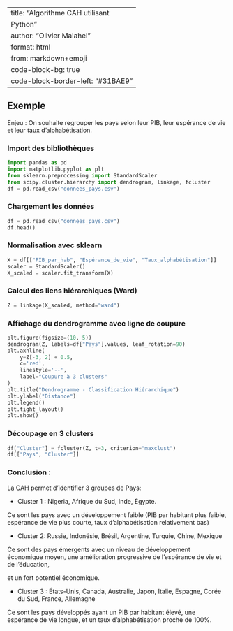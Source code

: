 
---
title: "Algorithme CAH utilisant
 Python"
author: "Olivier Malahel"
format: html
from: markdown+emoji
code-block-bg: true
code-block-border-left: "#31BAE9"
---


## Exemple

Enjeu : On souhaite regrouper les pays selon leur PIB, leur espérance de vie et leur taux d'alphabétisation. 

### Import des bibliothèques

```python
import pandas as pd
import matplotlib.pyplot as plt
from sklearn.preprocessing import StandardScaler
from scipy.cluster.hierarchy import dendrogram, linkage, fcluster
df = pd.read_csv("donnees_pays.csv")
```


### Chargement les données 
```python
df = pd.read_csv("donnees_pays.csv")
df.head()
```

### Normalisation avec sklearn
```python
X = df[["PIB_par_hab", "Espérance_de_vie", "Taux_alphabétisation"]]
scaler = StandardScaler()
X_scaled = scaler.fit_transform(X)
```

### Calcul des liens hiérarchiques (Ward)
```python
Z = linkage(X_scaled, method="ward")
```

### Affichage du dendrogramme avec ligne de coupure
```python
plt.figure(figsize=(10, 5))
dendrogram(Z, labels=df["Pays"].values, leaf_rotation=90)
plt.axhline(
    y=Z[-3, 2] + 0.5,
    c='red',
    linestyle='--',
    label="Coupure à 3 clusters"
)
plt.title("Dendrogramme - Classification Hiérarchique")
plt.ylabel("Distance")
plt.legend()
plt.tight_layout()
plt.show()
```

### Découpage en 3 clusters
```python
df["Cluster"] = fcluster(Z, t=3, criterion="maxclust")
df[["Pays", "Cluster"]]
```

### Conclusion : 

La CAH permet d'identifier 3 groupes de Pays: 

- Cluster 1 : Nigeria, Afrique du Sud, Inde, Égypte. 

Ce sont les pays avec un développement faible (PIB par habitant plus faible, espérance de vie plus courte, taux d’alphabétisation relativement bas)

- Cluster 2: Russie, Indonésie, Brésil, Argentine, Turquie, Chine, Mexique

Ce sont des pays émergents avec un niveau de développement économique moyen, une amélioration progressive de l’espérance de vie et de l’éducation,

et un fort potentiel économique. 

- Cluster 3 : États-Unis, Canada, Australie, Japon, Italie, Espagne, Corée du Sud, France, Allemagne

Ce sont les pays développés ayant un PIB par habitant élevé, une espérance de vie longue, et un taux d’alphabétisation proche de 100%.